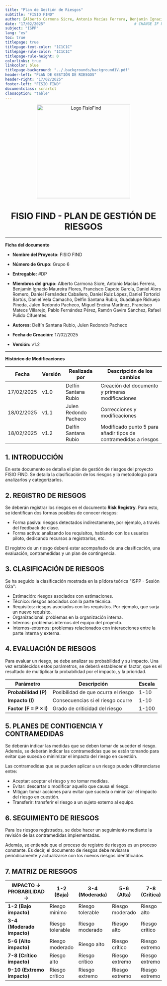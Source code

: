 ```yaml
---
title: "Plan de Gestión de Riesgos"
subtitle: "FISIO FIND"                       
author: [Alberto Carmona Sicre, Antonio Macías Ferrera, Benjamín Ignacio Maureira Flores, Francisco Capote García, Daniel Alors Romero, Daniel Fernández Caballero, Daniel Ruiz López, Daniel Tortorici Bartús, Daniel Vela Camacho, Delfín Santana Rubio, Guadalupe Ridruejo Pineda, Julen Redondo Pacheco, Miguel Encina Martínez, Francisco Mateos Villarejo, Pablo Fernández Pérez, Ramón Gavira Sánchez, Rafael Pulido Cifuentes]
date: "17/02/2025"                                        # CHANGE IF NEEDED                                               
subject: "ISPP"
lang: "es"
toc: true
titlepage: true
titlepage-text-color: "1C1C1C"
titlepage-rule-color: "1C1C1C"
titlepage-rule-height: 0
colorlinks: true
linkcolor: blue
titlepage-background: "../.backgrounds/background1V.pdf"
header-left: "PLAN DE GESTIÓN DE RIESGOS"
header-right: "17/02/2025"
footer-left: "FISIO FIND"
documentclass: scrartcl
classoption: "table"
---
```


<!-- COMMENT THIS WHEN EXPORTING TO PDF -->

<p align="center">
  <img
    src="../../.img/Logo_FisioFind_Verde_sin_fondo.PNG"
    alt="Logo FisioFind"
    width="300"
  />
</p>

<h1 align="center" style={{ fontSize: "30px", fontWeight: "bold" }}>
  FISIO FIND - PLAN DE GESTIÓN DE RIESGOS
</h1>

---

**Ficha del documento**

- **Nombre del Proyecto:** FISIO FIND

- **Número de Grupo:** Grupo 6

- **Entregable:** #DP

- **Miembros del grupo:** Alberto Carmona Sicre, Antonio Macías Ferrera, Benjamín Ignacio Maureira Flores, Francisco Capote García, Daniel Alors Romero, Daniel Fernández Caballero, Daniel Ruiz López, Daniel Tortorici Bartús, Daniel Vela Camacho, Delfín Santana Rubio, Guadalupe Ridruejo Pineda, Julen Redondo Pacheco, Miguel Encina Martínez, Francisco Mateos Villarejo, Pablo Fernández Pérez, Ramón Gavira Sánchez, Rafael Pulido Cifuentes.

- **Autores:** Delfín Santana Rubio, Julen Redondo Pacheco

- **Fecha de Creación:** 17/02/2025

- **Versión:** v1.2

---

**Histórico de Modificaciones**

| Fecha      | Versión | Realizada por                    | Descripción de los cambios |
|------------|---------|----------------------------------|----------------------------|
| 17/02/2025 | v1.0    | Delfín Santana Rubio          | Creación del documento y primeras modificaciones |
| 18/02/2025 | v1.1    | Julen Redondo Pacheco        | Correcciones y modificaciones |
| 18/02/2025 | v1.2    | Delfín Santana Rubio        | Modificado punto 5 para añadir tipos de contramedidas a riesgos |

<!-- \newpage -->

## 1. INTRODUCCIÓN

En este documento se detalla el plan de gestión de riesgos del proyecto FISIO FIND. Se detalla la clasificación de los riesgos y la metodología para analizarlos y categorizarlos.

## 2. REGISTRO DE RIESGOS

Se deberán registrar los riesgos en el documento **Risk Registry**. Para esto, se identifican dos formas posibles de conocer riesgos:

- Forma pasiva: riesgos detectados indirectamente, por ejemplo, a través del feedback de clase.
- Forma activa: analizando los requisitos, hablando con los usuarios piloto, dedicando recursos a registrarlos, etc.

El registro de un riesgo deberá estar acompañado de una clasificación, una evaluación, contramedidas y un plan de contingencia.

## 3. CLASIFICACIÓN DE RIESGOS

Se ha seguido la clasificación mostrada en la píldora teórica "ISPP - Sesión 02a":

- Estimación: riesgos asociados con estimaciones.
- Técnico: riesgos asociados con la parte técnica.
- Requisitos: riesgos asociados con los requisitos. Por ejemplo, que surja un nuevo requisito.
- Organizacional: problemas en la organización interna.
- Internos: problemas internos del equipo del proyecto.
- Internos-externos: problemas relacionados con interacciones entre la parte interna y externa.

## 4. EVALUACIÓN DE RIESGOS
Para evaluar un riesgo, se debe analizar su probabilidad y su impacto. Una vez establecidos estos parámetros, se deberá establecer el factor, que es el resultado de multiplicar la probabilidad por el impacto, y la prioridad.

| Parámetro  | Descripción | Escala |
|------------|------------|--------|
| **Probabilidad (P)** | Posibilidad de que ocurra el riesgo | 1-10 |
| **Impacto (I)** | Consecuencias si el riesgo ocurre | 1-10 |
| **Factor (F = P × I)** | Grado de criticidad del riesgo | 1-100 |

## 5. PLANES DE CONTIGENCIA Y CONTRAMEDIDAS

Se deberán indicar las medidas que se deben tomar de suceder el riesgo. Además, se deberán indicar las contramedidas que se están tomando para evitar que suceda o minimizar el impacto del riesgo en cuestión.

Las contramedidas que se pueden aplicar a un riesgo pueden diferenciarse entre:
- Aceptar: aceptar el riesgo y no tomar medidas.
- Evitar: descartar o modificar aquello que causa el riesgo.
- Mitigar: tomar acciones para evitar que suceda o minimizar el impacto del riesgo en cuestión.
- Transferir: transferir el riesgo a un sujeto externo al equipo.

## 6. SEGUIMIENTO DE RIESGOS

Para los riesgos registrados, se debe hacer un seguimiento mediante la revisión de las contramedidas implementadas.

Además, se entiende que el proceso de registro de riesgos es un proceso constante. Es decir, el documento de riesgos debe revisarse periódicamente y actualizarse con los nuevos riesgos identificados.

## 7. MATRIZ DE RIESGOS

| IMPACTO ↓   PROBABILIDAD →  | 1-2 (Baja)      | 3-4 (Moderada)   | 5-6 (Alta)      | 7-8 (Crítica)   | 9-10 (Extrema)  |
|-------------------------------|----------------|----------------|----------------|----------------|----------------|
| **1-2 (Bajo impacto)**      | Riesgo mínimo    | Riesgo tolerable  | Riesgo moderado  | Riesgo alto     | Riesgo crítico  |
| **3-4 (Moderado impacto)**  | Riesgo tolerable | Riesgo moderado   | Riesgo alto      | Riesgo crítico  | Riesgo extremo  |
| **5-6 (Alto impacto)**      | Riesgo moderado  | Riesgo alto       | Riesgo crítico   | Riesgo extremo  | Riesgo extremo  |
| **7-8 (Crítico impacto)**   | Riesgo alto      | Riesgo crítico    | Riesgo extremo   | Riesgo extremo  | Riesgo extremo  |
| **9-10 (Extremo impacto)**  | Riesgo crítico   | Riesgo extremo    | Riesgo extremo   | Riesgo extremo  | Riesgo extremo  |
